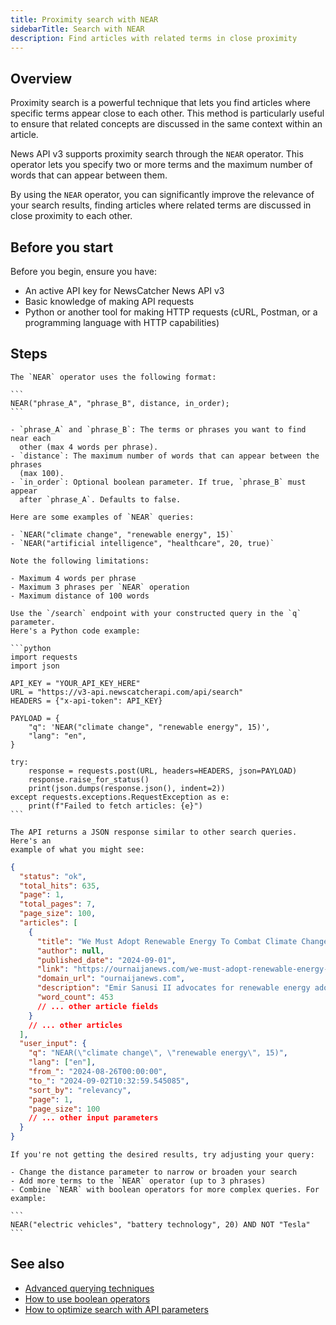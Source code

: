 ```yaml
---
title: Proximity search with NEAR
sidebarTitle: Search with NEAR
description: Find articles with related terms in close proximity
---
```


## Overview

Proximity search is a powerful technique that lets you find articles where
specific terms appear close to each other. This method is particularly useful to
ensure that related concepts are discussed in the same context within an
article.

News API v3 supports proximity search through the `NEAR` operator. This operator
lets you specify two or more terms and the maximum number of words that can
appear between them.

By using the `NEAR` operator, you can significantly improve the relevance of
your search results, finding articles where related terms are discussed in close
proximity to each other.

## Before you start

Before you begin, ensure you have:

- An active API key for NewsCatcher News API v3
- Basic knowledge of making API requests
- Python or another tool for making HTTP requests (cURL, Postman, or a
  programming language with HTTP capabilities)

## Steps

<Steps>
  <Step title="Understand NEAR syntax">

    The `NEAR` operator uses the following format:

    ```
    NEAR("phrase_A", "phrase_B", distance, in_order);
    ```

    - `phrase_A` and `phrase_B`: The terms or phrases you want to find near each
      other (max 4 words per phrase).
    - `distance`: The maximum number of words that can appear between the phrases
      (max 100).
    - `in_order`: Optional boolean parameter. If true, `phrase_B` must appear
      after `phrase_A`. Defaults to false.

  </Step>
  <Step title="Construct your query">

    Here are some examples of `NEAR` queries:

    - `NEAR("climate change", "renewable energy", 15)`
    - `NEAR("artificial intelligence", "healthcare", 20, true)`

    Note the following limitations:

    - Maximum 4 words per phrase
    - Maximum 3 phrases per `NEAR` operation
    - Maximum distance of 100 words

  </Step>
  <Step title="Make an API request">

    Use the `/search` endpoint with your constructed query in the `q` parameter.
    Here's a Python code example:

    ```python
    import requests
    import json

    API_KEY = "YOUR_API_KEY_HERE"
    URL = "https://v3-api.newscatcherapi.com/api/search"
    HEADERS = {"x-api-token": API_KEY}

    PAYLOAD = {
        "q": 'NEAR("climate change", "renewable energy", 15)',
        "lang": "en",
    }

    try:
        response = requests.post(URL, headers=HEADERS, json=PAYLOAD)
        response.raise_for_status()
        print(json.dumps(response.json(), indent=2))
    except requests.exceptions.RequestException as e:
        print(f"Failed to fetch articles: {e}")
    ```

  </Step>
  <Step title="Analyze the results">

    The API returns a JSON response similar to other search queries. Here's an
    example of what you might see:

```json
{
  "status": "ok",
  "total_hits": 635,
  "page": 1,
  "total_pages": 7,
  "page_size": 100,
  "articles": [
    {
      "title": "We Must Adopt Renewable Energy To Combat Climate Change",
      "author": null,
      "published_date": "2024-09-01",
      "link": "https://ournaijanews.com/we-must-adopt-renewable-energy-to-combat-climate-change-sanusi",
      "domain_url": "ournaijanews.com",
      "description": "Emir Sanusi II advocates for renewable energy adoption to combat climate change, emphasizing its importance for environmental and human health.",
      "word_count": 453
      // ... other article fields
    }
    // ... other articles
  ],
  "user_input": {
    "q": "NEAR(\"climate change\", \"renewable energy\", 15)",
    "lang": ["en"],
    "from_": "2024-08-26T00:00:00",
    "to_": "2024-09-02T10:32:59.545085",
    "sort_by": "relevancy",
    "page": 1,
    "page_size": 100
    // ... other input parameters
  }
}
```

  </Step>
  <Step title="Refine your query as needed">

    If you're not getting the desired results, try adjusting your query:

    - Change the distance parameter to narrow or broaden your search
    - Add more terms to the `NEAR` operator (up to 3 phrases)
    - Combine `NEAR` with boolean operators for more complex queries. For example:

    ```
    NEAR("electric vehicles", "battery technology", 20) AND NOT "Tesla"
    ```

  </Step>
</Steps>

## See also

- [Advanced querying techniques](/v3/documentation/guides-and-concepts/advanced-querying)
- [How to use boolean operators](/v3/documentation/how-to/use-boolean-operators)
- [How to optimize search with API parameters](/v3/documentation/how-to/optimize-search)
